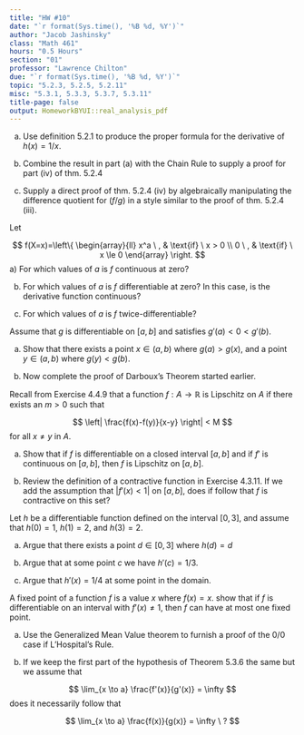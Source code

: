 ```yaml
---
title: "HW #10"
date: "`r format(Sys.time(), '%B %d, %Y')`"
author: "Jacob Jashinsky"
class: "Math 461"
hours: "0.5 Hours"
section: "01"
professor: "Lawrence Chilton"
due: "`r format(Sys.time(), '%B %d, %Y')`"
topic: "5.2.3, 5.2.5, 5.2.11"
misc: "5.3.1, 5.3.3, 5.3.7, 5.3.11"
title-page: false
output: HomeworkBYUI::real_analysis_pdf
---
```

<!------------------------------------------------------------------------------>
<!------------------------------- Question 01 ---------------------------------->
<!------------------------------------------------------------------------------>
\exercise{5.2.3}

a) Use definition 5.2.1 to produce the proper formula for the derivative of $h(x) = 1/x$.

\begin{solution}
$$
\begin{aligned}
g'(c) &= \lim_{x \to c} \frac{1/x-1/c}{x-c} \\
&= \lim_{x \to c} \frac{\frac{c-x}{xc}}{x-c} \\
&= \lim_{x \to c} \frac{\frac{-(x-c)}{xc}}{x-c} \\
&= \lim_{x \to c} \frac{-1}{xc} \\
&= \frac{-1}{c^2}
\end{aligned}
$$
\end{solution}

b) Combine the result in part (a) with the Chain Rule to supply a proof for part (iv) of thm. 5.2.4



\begin{solution}
x<1
\end{solution}


c) Supply a direct proof of thm. 5.2.4 (iv) by algebraically manipulating the difference quotient for $(f/g)$ in a style similar to the proof of thm. 5.2.4 (iii).


\begin{solution}
$$
\begin{aligned}
(f/g)'(c) &= \frac{g(c)f'(c) - f(c)g'(c)}{g(c)^2} \\
&= \lim_{x \to c} \frac{g(c)\frac{f(x)-f(c)}{x-c} - f(c)\frac{g(x)-g(c)}{x-c}}{g(c)g(x)} \\
&= \lim_{x \to c} \frac{g(c)(f(x)-f(c)) - f(c)(g(x)-g(c))}{g(c)g(x)(x-c)} \\
&= \lim_{x \to c} \frac{g(c)f(x)-g(c)f(c) - f(c)g(x)+f(c)g(c)}{g(c)g(x)(x-c)} \\
&= \lim_{x \to c} \frac{g(c)f(x) - f(c)g(x)}{g(c)g(x)(x-c)} \\
&= \lim_{x \to c} \frac{f(x)}{g(x)(x-c)} + \frac{-f(c)}{g(c)(x-c)} \\
&= \lim_{x \to c} \frac{f(x)/g(x)-f(c)/g(c)}{(x-c)} \\
\end{aligned}
$$
The result becomes the definition of a derivative. 
\end{solution}


\newpage
<!------------------------------------------------------------------------------>
<!------------------------------- Question 02 ---------------------------------->
<!------------------------------------------------------------------------------>
\exercise{5.2.5}

Let 

$$
f(X=x)=\left\{
\begin{array}{ll}
      x^a \ , &  \text{if} \ x > 0  \\
      0 \ , & \text{if} \ x \le 0
\end{array} 
\right.
$$
a) For which values of $a$ is $f$ continuous at zero?

\begin{solution}
$a>0$
\end{solution}

b) For which values of $a$ is $f$ differentiable at zero? In this case, is the derivative function continuous?

\begin{solution}
$x>1$. It is continuous
\end{solution}

c) For which values of $a$ is $f$ twice-differentiable?

\begin{solution}
$x>2$
\end{solution}

\newpage
<!------------------------------------------------------------------------------>
<!------------------------------- Question 03 ---------------------------------->
<!------------------------------------------------------------------------------>
\exercise{5.2.11}

Assume that $g$ is differentiable on $[a,b]$ and satisfies $g'(a) < 0 < g'(b)$.

a) Show that there exists a point $x \in (a,b)$ where $g(a) > g(x)$, and a point $y \in (a,b)$ where $g(y) < g(b)$. 

\begin{solution}
Consider $g'(a) < 0$, this means,

$$
\lim_{x \to a} \frac{g(x) - g(a)}{x-a} < 0
$$
Since $x \in (a,b)$, then $x > a$. This means that the denominator is postive. For the limit to be less than zero (negative) it must be true that $g(x) < g(a)$.

Now consider $g'(b) > 0$, which implies,

$$
\lim_{x \to b} \frac{g(x) - g(b)}{x-b} > 0
$$
Since $x \in (a,b)$, then $x < b$. This means that the denominator is negative. For the limit to be greater than zero (positve) it must be true that $g(x) < g(b)$.
\end{solution}

b) Now complete the proof of Darboux's Theorem started earlier.

\begin{solution}
The previous findings show that the set $[a,b]$ is closed and bounded. The Extreme Value Theorem then applies and shows that a minimum exists at some point $c$. \\

Now the interior Extremum theorem applies and it is known that the derivative of $g$ at $c$ is equal to zero, $g'(c) = 0$. \\

$g'(x) = f'(x) - \alpha = 0$, thus $f'(x) = \alpha$.  
\end{solution}


\newpage
<!------------------------------------------------------------------------------>
<!------------------------------- Question 04 ---------------------------------->
<!------------------------------------------------------------------------------>
\exercise{5.3.1}

Recall from Exercise 4.4.9 that a function $f: A \to \mathbb{R}$ is Lipschitz on $A$ if there exists an $m > 0$ such that 

$$
\left| \frac{f(x)-f(y)}{x-y} \right| < M
$$
for all $x \ne y$ in $A$.

a) Show that if $f$ is differentiable on a closed interval $[a,b]$ and if $f'$ is continuous on $[a,b]$, then $f$ is Lipschitz on $[a,b]$. 

\begin{solution}
$\left| \frac{f(x)-f(y)}{x-y} \right| = |f'(c)|$, where $c \in [a,b]$. So I must show that $|f'(c)| < M$ for all $c \in [a,b]$ \\

$f'$ is continuous so I know that there exist an $\epsilon - \delta$, such that $|f'(x) - f'(c)| < \epsilon$. \\

$[a,b]$ is closed and bounded so the Exteme Value theorem and the Interior Extremum Theorem together implies that there exists an $x \in [a,b]$ where $f'(x) = 0$. \\

This means that at some point $|f'(c) - 0| < \epsilon$ for all $c \in [a,b]$. Thus There exists an $\epsilon < M$ that will work for all of $f'(c)$. Thus, $f$ is Lipschitz.    
\end{solution}

b) Review the definition of a contractive function in Exercise 4.3.11. If we add the assumption that $|f'(x) < 1|$ on $[a,b]$, does if follow that $f$ is contractive on this set?

\begin{solution}
x<1
\end{solution}

\newpage
<!------------------------------------------------------------------------------>
<!------------------------------- Question 05 ---------------------------------->
<!------------------------------------------------------------------------------>
\exercise{5.3.3}

Let $h$ be a differentiable function defined on the interval $[0,3]$, and assume that $h(0) = 1$, $h(1) = 2$, and $h(3) = 2$.

a) Argue that there exists a point $d \in [0,3]$ where $h(d) = d$ 

\begin{solution}
Theorem 5.2.3 states that if the function is differentiable at a point then the function is continuous at that point. \\


\end{solution}

b) Argue that at some point $c$ we have $h'(c) = 1/3$.

\begin{solution}
The Mean Value Theorem can apply here because the function is differentiable and continuous on the domain. \\

Consider the following,

$$
h'(c) = \frac{h(3) - h(0)}{3-0}  = \frac{2-1}{3-0} = \frac{1}{3} = h'(c)
$$
\end{solution}

c) Argue that $h'(x) = 1/4$ at some point in the domain.

\begin{solution}
Using the Mean Value Theorem again, consider the following,

$$
h'(c) = \frac{h(1) - h(0)}{1-0}  = \frac{2-1}{1-0} = 1 = h'(c)
$$
and
$$
h'(c) = \frac{h(3) - h(1)}{3-1}  = \frac{2-2}{3-1} = 0 = h'(c)
$$
The slope of the function at some point $c \in (0,1)$ is 1 but the slope of the function at some point $d \in (1,3)$ is 0. \\

Because the function is differentiable and continuous we know that must be a point between $c$ and $d$ such that $h'(x) = 1/4$.
\end{solution}

\newpage
<!------------------------------------------------------------------------------>
<!------------------------------- Question 06 ---------------------------------->
<!------------------------------------------------------------------------------>
\exercise{5.3.7}

A fixed point of a function $f$ is a value $x$ where $f(x) = x$. show that if $f$ is differentiable on an interval with $f'(x) \ne 1$, then $f$ can have at most one fixed point. 

\begin{solution}
x<1
\end{solution}

\newpage
<!------------------------------------------------------------------------------>
<!------------------------------- Question 07 ---------------------------------->
<!------------------------------------------------------------------------------>
\exercise{5.3.11}

a) Use the Generalized Mean Value theorem to furnish a proof of the $0/0$ case if L'Hospital's Rule.

\begin{solution}
x<1
\end{solution}

b) If we keep the first part of the hypothesis of Theorem 5.3.6 the same but we assume that 

$$
\lim_{x \to a} \frac{f'(x)}{g'(x)} = \infty 
$$
does it necessarily follow that 

$$
\lim_{x \to a} \frac{f(x)}{g(x)} = \infty \ ?
$$

\begin{solution}
x<1
\end{solution}




